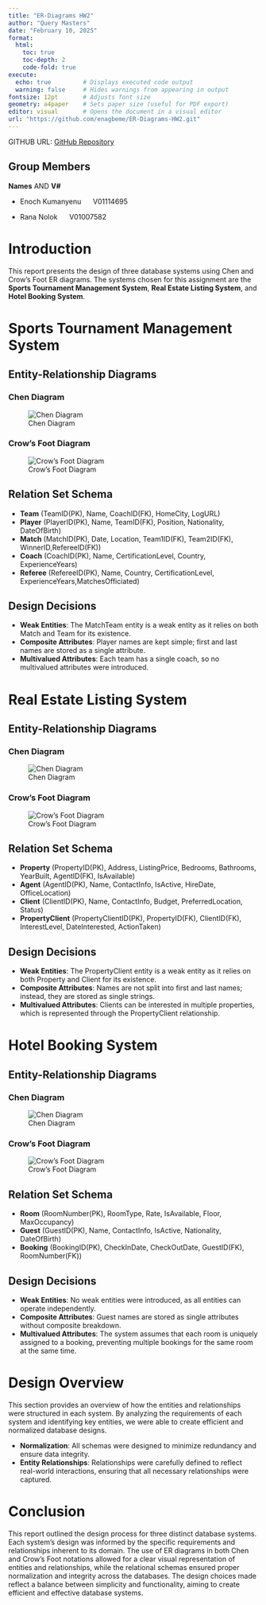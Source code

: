 ```yaml
---
title: "ER-Diagrams HW2"
author: "Query Masters"      
date: "February 10, 2025"
format:
  html:
    toc: true
    toc-depth: 2
    code-fold: true
execute: 
  echo: true         # Displays executed code output
  warning: false     # Hides warnings from appearing in output
fontsize: 12pt       # Adjusts font size
geometry: a4paper    # Sets paper size (useful for PDF export)
editor: visual       # Opens the document in a visual editor
url: "https://github.com/enagbeme/ER-Diagrams-HW2.git"
---
```



GITHUB URL: [GitHub Repository](https://github.com/enagbeme/ER-Diagrams-HW2.git)

## Group Members

  **Names**         AND         **V#**

- Enoch Kumanyenu  &nbsp;&nbsp;&nbsp;&nbsp; V01114695

- Rana Nolok       &nbsp;&nbsp;&nbsp;&nbsp; V01007582


# **Introduction**
This report presents the design of three database systems using Chen and Crow's Foot ER diagrams. The systems chosen for this assignment are the **Sports Tournament Management System**, **Real Estate Listing System**, and **Hotel Booking System**.

# **Sports Tournament Management System**

## Entity-Relationship Diagrams

### Chen Diagram

![Chen Diagram](sports_tour3.png) 

### Crow's Foot Diagram

![Crow's Foot Diagram](sports.png) 

## Relation Set Schema

- **Team** (TeamID(PK), Name, CoachID(FK), HomeCity, LogURL)
- **Player** (PlayerID(PK), Name, TeamID(FK), Position, Nationality, DateOfBirth)
- **Match** (MatchID(PK), Date, Location, Team1ID(FK), Team2ID(FK), WinnerID,RefereeID(FK))
- **Coach** (CoachID(PK), Name, CertificationLevel, Country, ExperienceYears)
- **Referee** (RefereeID(PK), Name, Country, CertificationLevel, ExperienceYears,MatchesOfficiated)

## Design Decisions

- **Weak Entities**: The MatchTeam entity is a weak entity as it relies on both Match and Team for its existence.
- **Composite Attributes**: Player names are kept simple; first and last names are stored as a single attribute.
- **Multivalued Attributes**: Each team has a single coach, so no multivalued attributes were introduced.

# **Real Estate Listing System**

## Entity-Relationship Diagrams

### Chen Diagram

![Chen Diagram](real_estate2.png)  

### Crow's Foot Diagram

![Crow's Foot Diagram](real_estate_listing.png) 

## Relation Set Schema

- **Property** (PropertyID(PK), Address, ListingPrice, Bedrooms, Bathrooms, YearBuilt, AgentID(FK), IsAvailable)
- **Agent** (AgentID(PK), Name, ContactInfo, IsActive, HireDate, OfficeLocation)
- **Client** (ClientID(PK), Name, ContactInfo, Budget, PreferredLocation, Status)
- **PropertyClient** (PropertyClientID(PK), PropertyID(FK), ClientID(FK), InterestLevel, DateInterested, ActionTaken)

## Design Decisions

- **Weak Entities**: The PropertyClient entity is a weak entity as it relies on both Property and Client for its existence.
- **Composite Attributes**: Names are not split into first and last names; instead, they are stored as single strings.
- **Multivalued Attributes**: Clients can be interested in multiple properties, which is represented through the PropertyClient relationship.

# **Hotel Booking System**

## Entity-Relationship Diagrams

### Chen Diagram

![Chen Diagram](hotel_reservation2.png)  

### Crow's Foot Diagram

![Crow's Foot Diagram](hotel_booking.png)

## Relation Set Schema

- **Room** (RoomNumber(PK), RoomType, Rate, IsAvailable, Floor, MaxOccupancy)
- **Guest** (GuestID(PK), Name, ContactInfo, IsActive, Nationality, DateOfBirth)
- **Booking** (BookingID(PK), CheckInDate, CheckOutDate, GuestID(FK), RoomNumber(FK))

## **Design Decisions**

- **Weak Entities**: No weak entities were introduced, as all entities can operate independently.
- **Composite Attributes**: Guest names are stored as single attributes without composite breakdown.
- **Multivalued Attributes**: The system assumes that each room is uniquely assigned to a booking, preventing multiple bookings for the same room at the same time.

# **Design Overview**

This section provides an overview of how the entities and relationships were structured in each system. By analyzing the requirements of each system and identifying key entities, we were able to create efficient and normalized database designs. 

- **Normalization**: All schemas were designed to minimize redundancy and ensure data integrity.
- **Entity Relationships**: Relationships were carefully defined to reflect real-world interactions, ensuring that all necessary relationships were captured.

# **Conclusion**

This report outlined the design process for three distinct database systems. Each system's design was informed by the specific requirements and relationships inherent to its domain. The use of ER diagrams in both Chen and Crow's Foot notations allowed for a clear visual representation of entities and relationships, while the relational schemas ensured proper normalization and integrity across the databases. The design choices made reflect a balance between simplicity and functionality, aiming to create efficient and effective database systems.
